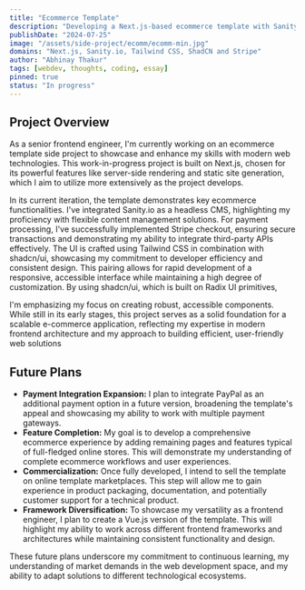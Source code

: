 ```yaml
---
title: "Ecommerce Template"
description: "Developing a Next.js-based ecommerce template with Sanity.io for content management and Stripe for secure checkouts. Leveraging Tailwind CSS and shadcn/ui for efficient, consistent UI development in this foundational version."
publishDate: "2024-07-25"
image: "/assets/side-project/ecomm/ecomm-min.jpg"
domains: "Next.js, Sanity.io, Tailwind CSS, ShadCN and Stripe"
author: "Abhinay Thakur"
tags: [webdev, thoughts, coding, essay]
pinned: true
status: "In progress"
---
```


<LiveButtons live="https://ecomm-stripe-demo.vercel.app" github="https://github.com/thisisabhinay/ecomm-stripe" />
<LightBoxImage src="/assets/side-project/ecomm/ecomm.png" alt="Screenshot" />

## Project Overview

As a senior frontend engineer, I'm currently working on an ecommerce template side project to showcase and enhance my skills with modern web technologies. This work-in-progress project is built on Next.js, chosen for its powerful features like server-side rendering and static site generation, which I aim to utilize more extensively as the project develops.

In its current iteration, the template demonstrates key ecommerce functionalities. I've integrated Sanity.io as a headless CMS, highlighting my proficiency with flexible content management solutions. For payment processing, I've successfully implemented Stripe checkout, ensuring secure transactions and demonstrating my ability to integrate third-party APIs effectively. The UI is crafted using Tailwind CSS in combination with shadcn/ui, showcasing my commitment to developer efficiency and consistent design. This pairing allows for rapid development of a responsive, accessible interface while maintaining a high degree of customization. By using shadcn/ui, which is built on Radix UI primitives, 

I'm emphasizing my focus on creating robust, accessible components. While still in its early stages, this project serves as a solid foundation for a scalable e-commerce application, reflecting my expertise in modern frontend architecture and my approach to building efficient, user-friendly web solutions

<LightBoxImage src="/assets/side-project/ecomm/ss2.png" alt="Screenshot" />
<LightBoxImage src="/assets/side-project/ecomm/ss3.png" alt="Screenshot" />
<LightBoxImage src="/assets/side-project/ecomm/ss4.png" alt="Screenshot" />
<LightBoxImage src="/assets/side-project/ecomm/ss5.png" alt="Screenshot" />

## Future Plans

- **Payment Integration Expansion:** I plan to integrate PayPal as an additional payment option in a future version, broadening the template's appeal and showcasing my ability to work with multiple payment gateways.
- **Feature Completion:** My goal is to develop a comprehensive ecommerce experience by adding remaining pages and features typical of full-fledged online stores. This will demonstrate my understanding of complete ecommerce workflows and user experiences.
- **Commercialization:** Once fully developed, I intend to sell the template on online template marketplaces. This step will allow me to gain experience in product packaging, documentation, and potentially customer support for a technical product.
- **Framework Diversification:** To showcase my versatility as a frontend engineer, I plan to create a Vue.js version of the template. This will highlight my ability to work across different frontend frameworks and architectures while maintaining consistent functionality and design.

These future plans underscore my commitment to continuous learning, my understanding of market demands in the web development space, and my ability to adapt solutions to different technological ecosystems.